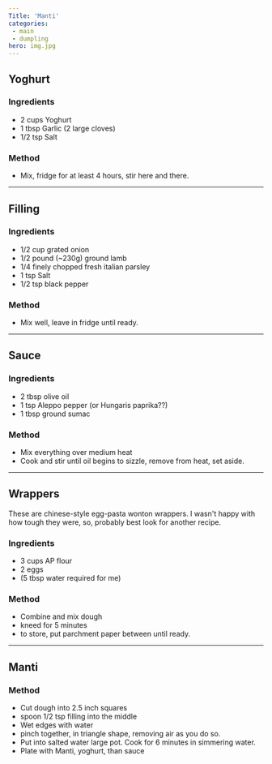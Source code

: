 ```yaml
---
Title: 'Manti'
categories:
 - main
 - dumpling
hero: img.jpg 
---
```


## Yoghurt
### Ingredients
* 2 cups Yoghurt
* 1 tbsp Garlic (2 large cloves)
* 1/2 tsp Salt
### Method
* Mix, fridge for at least 4 hours, stir here and there.

---

## Filling
### Ingredients
* 1/2 cup grated onion
* 1/2 pound (~230g) ground lamb
* 1/4 finely chopped fresh italian parsley
* 1 tsp Salt
* 1/2 tsp black pepper
### Method
* Mix well, leave in fridge until ready.

---

## Sauce
### Ingredients
* 2 tbsp olive oil
* 1 tsp Aleppo pepper (or Hungaris paprika??)
* 1 tbsp ground sumac
### Method
* Mix everything over medium heat
* Cook and stir until oil begins to sizzle, remove from heat, set aside.

---
## Wrappers
These are chinese-style egg-pasta wonton wrappers.  I wasn't happy with how tough they were, so, probably best look for another recipe.

### Ingredients
* 3 cups AP flour
* 2 eggs
* (5 tbsp water required for me)
### Method
* Combine and mix dough
* kneed for 5 minutes
* to store, put parchment paper between until ready.

---
## Manti
### Method
* Cut dough into 2.5 inch squares
* spoon 1/2 tsp filling into the middle
* Wet edges with water
* pinch together, in triangle shape, removing air as you do so.
* Put into salted water large pot.  Cook for 6 minutes in simmering water.
* Plate with Manti, yoghurt, than sauce